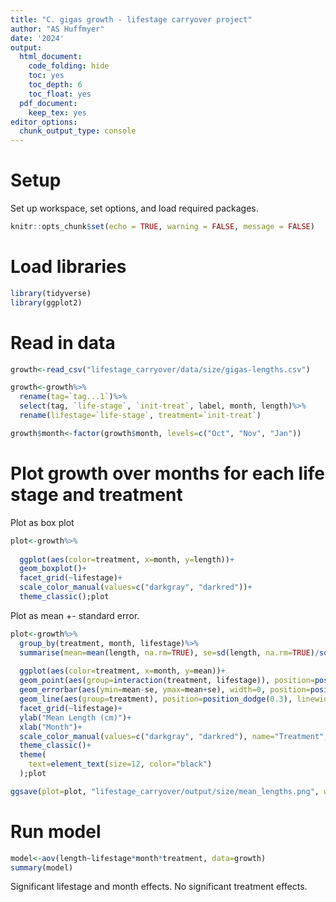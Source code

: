 ```yaml
---
title: "C. gigas growth - lifestage carryover project" 
author: "AS Huffmyer"
date: '2024'
output:
  html_document:
    code_folding: hide
    toc: yes
    toc_depth: 6
    toc_float: yes
  pdf_document:
    keep_tex: yes
editor_options: 
  chunk_output_type: console
---
```


# Setup  

Set up workspace, set options, and load required packages.    
```r
knitr::opts_chunk$set(echo = TRUE, warning = FALSE, message = FALSE)
```

# Load libraries 

```r
library(tidyverse)
library(ggplot2)
```

# Read in data 

```r
growth<-read_csv("lifestage_carryover/data/size/gigas-lengths.csv")

growth<-growth%>%
  rename(tag=`tag...1`)%>%
  select(tag, `life-stage`, `init-treat`, label, month, length)%>%
  rename(lifestage=`life-stage`, treatment=`init-treat`)

growth$month<-factor(growth$month, levels=c("Oct", "Nov", "Jan"))
```

# Plot growth over months for each life stage and treatment 

Plot as box plot
```r
plot<-growth%>%
  
  ggplot(aes(color=treatment, x=month, y=length))+
  geom_boxplot()+
  facet_grid(~lifestage)+
  scale_color_manual(values=c("darkgray", "darkred"))+
  theme_classic();plot
```

Plot as mean +- standard error. 
```r
plot<-growth%>%
  group_by(treatment, month, lifestage)%>%
  summarise(mean=mean(length, na.rm=TRUE), se=sd(length, na.rm=TRUE)/sqrt(length(length)))%>%
  
  ggplot(aes(color=treatment, x=month, y=mean))+
  geom_point(aes(group=interaction(treatment, lifestage)), position=position_dodge(0.3), size=1)+
  geom_errorbar(aes(ymin=mean-se, ymax=mean+se), width=0, position=position_dodge(0.3), linewidth=0.75)+
  geom_line(aes(group=treatment), position=position_dodge(0.3), linewidth=1)+
  facet_grid(~lifestage)+
  ylab("Mean Length (cm)")+
  xlab("Month")+
  scale_color_manual(values=c("darkgray", "darkred"), name="Treatment", labels=c("Control", "Treatment"))+
  theme_classic()+
  theme(
    text=element_text(size=12, color="black")
  );plot

ggsave(plot=plot, "lifestage_carryover/output/size/mean_lengths.png", width=7, height=4)
```

# Run model

```r
model<-aov(length~lifestage*month*treatment, data=growth)
summary(model)

```

Significant lifestage and month effects. No significant treatment effects. 
